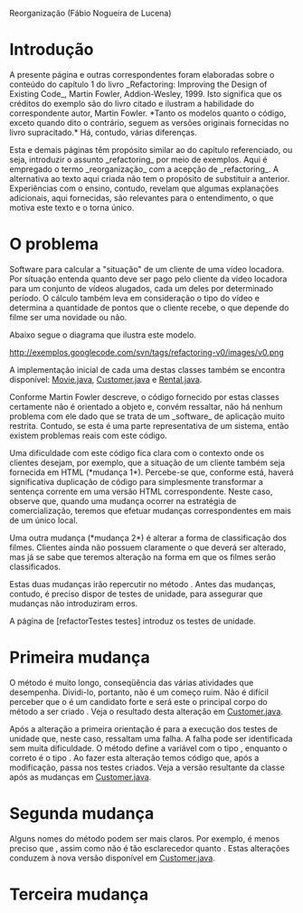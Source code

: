 Reorganização (Fábio Nogueira de Lucena)

= Introdução = 

A presente página e outras correspondentes foram elaboradas
sobre o conteúdo do capítulo 1 do livro _Refactoring: Improving the Design of
Existing Code_, Martin Fowler, Addion-Wesley, 1999. Isto significa que os
créditos do exemplo são do livro citado e ilustram a habilidade do
correspondente autor, Martin Fowler. *Tanto os modelos quanto o 
código, exceto quando dito o contrário, seguem as versões originais fornecidas no livro supracitado.* Há, contudo, várias diferenças.

Esta e demais páginas têm propósito similar ao do capítulo referenciado, ou
seja, introduzir o assunto _refactoring_ por meio de exemplos. Aqui é
empregado o termo _reorganização_ com a acepção de _refactoring_. A
alternativa ao texto aqui criada não tem o propósito de substituir a
anterior. Experiências com o ensino, contudo, revelam que algumas explanações
adicionais, aqui fornecidas, são relevantes para o entendimento, o que motiva
este texto e o torna único.

= O problema =

Software para calcular a "situação" de um cliente de uma vídeo locadora. Por
situação entenda quanto deve ser pago pelo cliente da vídeo locadora para um
conjunto de vídeos alugados, cada um deles por determinado período. O cálculo
também leva em consideração o tipo do vídeo e determina a quantidade de pontos
que o cliente recebe, o que depende do filme ser uma novidade ou não.

Abaixo segue o diagrama que ilustra este modelo. 

http://exemplos.googlecode.com/svn/tags/refactoring-v0/images/v0.png

A implementação inicial de cada uma destas classes também se encontra disponível: [http://exemplos.googlecode.com/svn/tags/refactoring-v0/src/Movie.java Movie.java], [http://exemplos.googlecode.com/svn/tags/refactoring-v0/src/Customer.java Customer.java] e [http://exemplos.googlecode.com/svn/tags/refactoring-v0/src/Rental.java Rental.java].

Conforme Martin Fowler descreve, o código fornecido por estas classes certamente não é orientado a objeto e, convém ressaltar, não há nenhum problema com ele dado que se trata de um _software_ de aplicação muito restrita. Contudo, se esta é uma parte representativa de um sistema, então existem problemas reais com este código. 

Uma dificuldade com este código fica clara com o contexto onde os clientes desejam, por exemplo, que a situação de um cliente também seja fornecida em HTML (*mudança 1*). Percebe-se que, conforme está, haverá significativa duplicação de código para simplesmente transformar a sentença corrente em uma versão HTML correspondente. Neste caso, observe que, quando uma mudança ocorrer na estratégia de comercialização, teremos que efetuar mudanças correspondentes em mais de um único local. 

Uma outra mudança (*mudança 2*) é alterar a forma de classificação dos filmes. Clientes ainda não possuem claramente o que deverá ser alterado, mas já se sabe que teremos alteração na forma em que os filmes serão classificados.

Estas duas mudanças irão repercutir no método {{{statement()}}}. Antes das mudanças, contudo, é preciso dispor de testes de unidade, para assegurar que mudanças não introduziram erros. 

A página de [refactorTestes testes] introduz os testes de unidade.

= Primeira mudança =
O método {{{statement()}}} é muito longo, conseqüência das várias atividades que desempenha. Dividi-lo, portanto, não é um começo ruim. Não é difícil perceber que o {{{switch}}} é um candidato forte e será este o principal corpo do método a ser criado {{{amountFor()}}}. Veja o resultado desta alteração em [http://exemplos.googlecode.com/svn/tags/refactoring-v1/src/Customer.java Customer.java].

Após a alteração a primeira orientação é para a execução dos testes de unidade que, neste caso, ressaltam uma falha. A falha pode ser identificada sem muita dificuldade. O método {{{amountFor()}}} define a variável {{{thisAmount}}} com o tipo {{{int}}}, enquanto o correto é o tipo {{{double}}}. Ao fazer esta alteração temos código que, após a modificação, passa nos testes criados. Veja a versão resultante da classe {{{Customer}}} após as mudanças em [http://exemplos.googlecode.com/svn/tags/refactoring-v2/src/Customer.java Customer.java].

= Segunda mudança =
Alguns nomes do método {{{amountFor()}}} podem ser mais claros. Por exemplo, {{{each}}} é menos preciso que {{{aRental}}}, assim como {{{thisAmount}}} não é tão esclarecedor quanto {{{result}}}. Estas alterações conduzem à nova versão disponível em [http://exemplos.googlecode.com/svn/tags/refactoring-v3/src/Customer.java Customer.java].

= Terceira mudança =